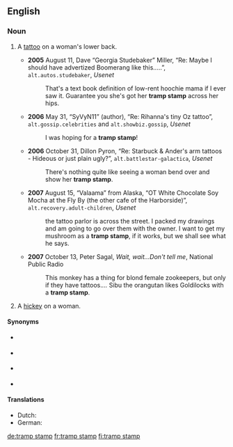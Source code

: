 ==English==
{{wikipedia|Lower back tattoo}}

===Noun===
{{en-noun}}

# {{lb|en|derogatory|slang}} A [[tattoo]] on a woman's lower back.
#* '''2005''' August 11, Dave “Georgia Studebaker” Miller, “Re: Maybe I should have advertized Boomerang like this.....”, <tt>alt.autos.studebaker</tt>, ''Usenet''
#*: That's a text book definition of low-rent hoochie mama if I ever saw it. Guarantee you she's got her '''tramp stamp''' across her hips.
#* '''2006''' May 31, “SyVyN11” (author), “Re: Rihanna's tiny Oz tattoo”, <tt>alt.gossip.celebrities</tt> and <tt>alt.showbiz.gossip</tt>, ''Usenet''
#*: I was hoping for a '''tramp stamp'''!
#* '''2006''' October 31, Dillon Pyron, “Re: Starbuck & Ander's arm tattoos - Hideous or just plain ugly?”, <tt>alt.battlestar-galactica</tt>, ''Usenet''
#*: There's nothing quite like seeing a woman bend over and show her '''tramp stamp'''.
#* '''2007''' August 15, “Valaama” from Alaska, “OT White Chocolate Soy Mocha at the Fly By (the other cafe of the Harborside)”, <tt>alt.recovery.adult-children</tt>, ''Usenet''
#*: the tattoo parlor is across the street. I packed my drawings and am going to go over them with the owner. I want to get my mushroom as a '''tramp stamp''', if it works, but we shall see what he says.
#* '''2007''' October 13, Peter Sagal, ''Wait, wait...Don't tell me'', National Public Radio
#*: This monkey has a thing for blond female zookeepers, but only if they have tattoos.''...'' Sibu the orangutan likes Goldilocks with a '''tramp stamp'''.
# {{lb|en|derogatory|slang}} A [[hickey]] on a woman.

====Synonyms====
* {{sense|tattoo}} {{l|en|arse antlers}} {{qualifier|Australia}}
* {{sense|tattoo}} {{l|en|bitch tat}} {{qualifier|vulgar}}
* {{sense|tattoo}} {{l|en|ho tag}} {{qualifier|vulgar}}
* {{sense|tattoo}} {{l|en|slag tag}} {{qualifier|UK, pejorative}}

====Translations====
{{trans-top|tattoo on a woman's lower back}}
* Dutch: {{t|nl|reetgewei|n}}
* German: {{t+|de|Arschgeweih|n}}
{{trans-mid}}
{{trans-bottom}}

[[de:tramp stamp]]
[[fr:tramp stamp]]
[[fi:tramp stamp]]